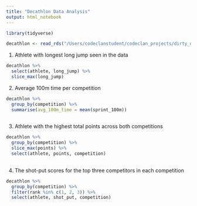 ```yaml
---
title: "Decathlon Data Analysis"
output: html_notebook
---
```


```r
library(tidyverse)

decathlon <- read_rds("/Users/codeclanstudent/codeclan_projects/dirty_data_project_karolina/task1/clean_data/decathlon.rds")
```


1. Athlete with longest long jump seen in the data

```r
decathlon %>%
  select(athlete, long_jump) %>% 
  slice_max(long_jump)
```
2. Average 100m time per competition

```r
decathlon %>% 
  group_by(competition) %>%
  summarise(avg_100m_time = mean(sprint_100m))
  
```

3. Athlete with the highest total points across both competitions

```r
decathlon %>% 
  group_by(competition) %>% 
  slice_max(points) %>% 
  select(athlete, points, competition)
  
```

4. The shot-put scores for the top three competitors in each competition

```r
decathlon %>% 
  group_by(competition) %>% 
  filter(rank %in% c(1, 2, 3)) %>% 
  select(athlete, shot_put, competition)
```

